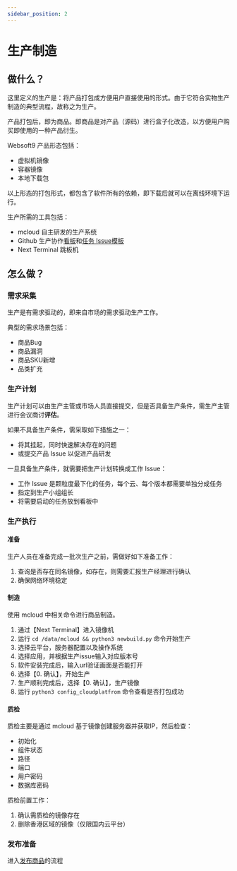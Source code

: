 ```yaml
---
sidebar_position: 2
---
```



# 生产制造

## 做什么？

这里定义的生产是：将产品打包成方便用户直接使用的形式。由于它符合实物生产制造的典型流程，故称之为生产。  

产品打包后，即为商品。即商品是对产品（源码）进行盒子化改造，以方便用户购买即使用的一种产品衍生。  

Websoft9 产品形态包括：

* 虚拟机镜像
* 容器镜像
* 本地下载包

以上形态的打包形式，都包含了软件所有的依赖，即下载后就可以在离线环境下运行。  

生产所需的工具包括：

* mcloud 自主研发的生产系统
* Github 生产协作[看板](https://github.com/orgs/Websoft9/projects/11)和[任务 Issue模板](https://github.com/Websoft9/manufacture/blob/main/.github/ISSUE_TEMPLATE/create_offersku.md)
* Next Terminal 跳板机

## 怎么做？

### 需求采集

生产是有需求驱动的，即来自市场的需求驱动生产工作。  

典型的需求场景包括：

- 商品Bug
- 商品漏洞
- 商品SKU新增
- 品类扩充

### 生产计划

生产计划可以由生产主管或市场人员直接提交，但是否具备生产条件，需生产主管进行会议商讨**评估**。 

如果不具备生产条件，需采取如下措施之一：

- 将其挂起，同时快速解决存在的问题
- 或提交产品 Issue 以促进产品研发

一旦具备生产条件，就需要把生产计划转换成工作 Issue：

* 工作 Issue 是颗粒度最下化的任务，每个云、每个版本都需要单独分成任务
* 指定到生产小组组长
* 将需要启动的任务放到看板中

### 生产执行

#### 准备

生产人员在准备完成一批次生产之前，需做好如下准备工作：

1. 查询是否存在同名镜像，如存在，则需要汇报生产经理进行确认
2. 确保网络环境稳定

#### 制造

使用  mcloud 中相关命令进行商品制造。

1. 通过【Next Terminal】进入镜像机
2. 运行 `cd /data/mcloud && python3 newbuild.py` 命令开始生产
3. 选择云平台，服务器配置以及操作系统
4. 选择应用，并根据生产issue输入对应版本号
5. 软件安装完成后，输入url验证画面是否能打开
6. 选择【0. 确认】，开始生产
7. 生产顺利完成后，选择【0. 确认】，生产镜像
8. 运行 `python3 config_cloudplatfrom` 命令查看是否打包成功

#### 质检

质检主要是通过 mcloud 基于镜像创建服务器并获取IP，然后检查：

* 初始化
* 组件状态
* 路径
* 端口
* 用户密码
* 数据库密码

质检前置工作：

1. 确认需质检的镜像存在
2. 删除香港区域的镜像（仅限国内云平台）


### 发布准备

进入[发布商品](deliver#pulish)的流程

